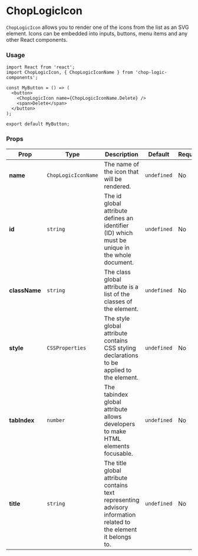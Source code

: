 
<Meta of={ChopLogicIconStories} title='Icon' />

# ChopLogicIcon

`ChopLogicIcon` allows you to render one of the icons from the list as an SVG element. Icons can be embedded into inputs, buttons, menu items and any other React components.

### Usage

```tsx
import React from 'react';
import ChopLogicIcon, { ChopLogicIconName } from 'chop-logic-components';

const MyButton = () => (
  <button>
    <ChopLogicIcon name={ChopLogicIconName.Delete} />
    <span>Delete</span>
  </button>
);

export default MyButton;
```

### Props

| Prop          | Type                | Description                                                                                                      | Default     | Required |
|---------------|---------------------|------------------------------------------------------------------------------------------------------------------|-------------|----------|
| **name**      | `ChopLogicIconName` | The name of the icon that will be rendered.                                                                      | `undefined` | No       |
| **id**        | `string`            | The id global attribute defines an identifier (ID) which must be unique in the whole document.                   | `undefined` | No       |
| **className** | `string`            | The class global attribute is a list of the classes of the element.                                              | `undefined` | No       |
| **style**     | `CSSProperties`     | The style global attribute contains CSS styling declarations to be applied to the element.                       | `undefined` | No       |
| **tabIndex**  | `number`            | The tabindex global attribute allows developers to make HTML elements focusable.                                 | `undefined` | No       |
| **title**     | `string`            | The title global attribute contains text representing advisory information related to the element it belongs to. | `undefined` | No       |
